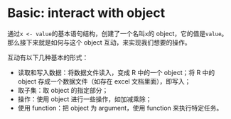 # Basic: interact with object {#interact-object}

通过`x <- value`的基本语句结构，创建了一个名叫`x`的 object，它的值是`value`。那么接下来就是如何与这个 object 互动，来实现我们想要的操作。

互动有以下几种基本的形式：

- 读取和写入数据：将数据文件读入，变成 R 中的一个 object；将 R 中的 object 存成一个数据文件（如存在 excel 文档里面），即写入；
- 取子集：取 object 的指定部分；
- 操作：使用 object 进行一些操作，如加减乘除；
- 使用 function：把 object 为 argument，使用 function 来执行特定任务。
